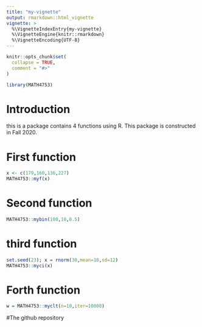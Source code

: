 ```yaml
---
title: "my-vignette"
output: rmarkdown::html_vignette
vignette: >
  %\VignetteIndexEntry{my-vignette}
  %\VignetteEngine{knitr::rmarkdown}
  %\VignetteEncoding{UTF-8}
---
```


```r
knitr::opts_chunk$set(
  collapse = TRUE,
  comment = "#>"
)
```

```r
library(MATH4753)
```

# Introduction
this is a package contains 4 functions using R. This package is constructed in Fall 2020.

# First function
```r
x <- c(179,160,136,227)
MATH4753::myf(x)
```


# Second function
```r
MATH4753::mybin(100,10,0.5)
```


# third function
```r
set.seed(23); x = rnorm(30,mean=10,sd=12)
MATH4753::myci(x)
```


# Forth function
```r
w = MATH4753::myclt(n=10,iter=10000)
```

#The github repository



